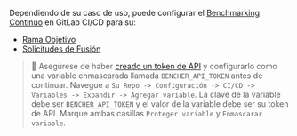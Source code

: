 Dependiendo de su caso de uso, puede configurar el [Benchmarking Continuo][continuous benchmarking] en GitLab CI/CD para su:

- [Rama Objetivo](#target-branch)
- [Solicitudes de Fusión](#merge-requests)

> 🐰 Asegúrese de haber [creado un token de API][created an api token]
> y configurarlo como una variable enmascarada llamada `BENCHER_API_TOKEN` antes de continuar.
> Navegue a `Su Repo -> Configuración -> CI/CD -> Variables -> Expandir -> Agregar variable`.
> La clave de la variable debe ser `BENCHER_API_TOKEN` y el valor de la variable debe ser su token de API.
> Marque ambas casillas `Proteger variable` y `Enmascarar variable`.

[continuous benchmarking]: /es/docs/explanation/continuous-benchmarking/
[created an api token]: /es/docs/tutorial/quick-start/#create-an-api-token

[target branch]: #target-branch
[merge requests]: #merge-requests